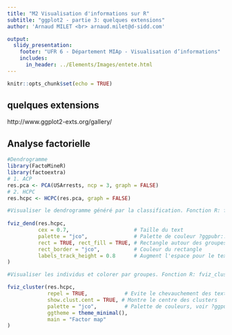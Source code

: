 ```yaml
---
title: "M2 Visualisation d'informations sur R"
subtitle: "ggplot2 - partie 3: quelques extensions"
author: 'Arnaud MILET <br> arnaud.milet@d-sidd.com'

output:
  slidy_presentation:
    footer: "UFR 6 - Département MIAp - Visualisation d’informations"
    includes:
      in_header: ../Elements/Images/entete.html
---  
```



```r
knitr::opts_chunk$set(echo = TRUE)
```

## quelques extensions

http://www.ggplot2-exts.org/gallery/

## Analyse factorielle

```r
#Dendrogramme
library(FactoMineR)
library(factoextra)
# 1. ACP 
res.pca <- PCA(USArrests, ncp = 3, graph = FALSE)
# 2. HCPC
res.hcpc <- HCPC(res.pca, graph = FALSE)

#Visualiser le dendrogramme généré par la classification. Fonction R: fviz_dend() [factoextra]:
  
fviz_dend(res.hcpc, 
          cex = 0.7,                     # Taille du text
          palette = "jco",               # Palette de couleur ?ggpubr::ggpar
          rect = TRUE, rect_fill = TRUE, # Rectangle autour des groupes
          rect_border = "jco",           # Couleur du rectangle
          labels_track_height = 0.8      # Augment l'espace pour le texte
)

#Visualiser les individus et colorer par groupes. Fonction R: fviz_cluster() [factoextra].

fviz_cluster(res.hcpc,
             repel = TRUE,            # Evite le chevauchement des textes
             show.clust.cent = TRUE, # Montre le centre des clusters
             palette = "jco",         # Palette de couleurs, voir ?ggpubr::ggpar
             ggtheme = theme_minimal(),
             main = "Factor map"
)

```

